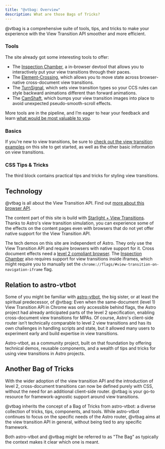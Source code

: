 ```yaml
---
title: "@vtbag: Overview"
description: What are those Bags of Tricks?
---
```


@vtbag is a comprehensive suite of tools, tips, and tricks to make your experience with the View Transition API smoother and more efficient.

### Tools
The site already got some interesting tools to offer:
* The [Inspection Chamber](/tools/inspection-chamber/), a in-browser devtool that allows you to interactively put your view transitions through their paces.
* The [Element-Crossing](/tools/element-crossing/), which allows you to move state across browser-native cross-document view transitions.
* The [TurnSignal](/tools/turn-signal/), which sets view transition types so your CCS rules can style backward animations different than forward animations.
* The [CamShaft](/tools/cam-shaft/), which bumps your view transition images into place to avoid unexpected pseudo-smooth-scroll effects.

More tools are in the pipeline, and I’m eager to hear your feedback and learn [what would be most valuable to you](https://github.com/vtbag/website/issues/new?assignees=&labels=enhancement&projects=&template=feature-request.yml).

### Basics
If you're new to view transitions, be sure to [check out the view transition examples](/basics/examples/) on this site to get started, as well as the other basic information on view transitions.

### CSS Tips & Tricks
The third block contains practical tips and tricks for styling view transitions.

## Technology

@vtbag is all about the View Transition API. Find out [more about this browser API](https://events-3bg.pages.dev/jotter/api/).

The content part of this site is build with [Starlight + View Transitions](https://events-3bg.pages.dev/jotter/starlight/guide/). Thanks to Astro's view transition simulation, you can experience some of the effects on the content pages even with browsers that do not yet offer native support for the View Transition API.

The tech demos on this site are independent of Astro. They only use the View Transition API and require browsers with native support for it. Cross document effects need a [level 2 compliant browser](https://events-3bg.pages.dev/jotter/api/test-page/). The [Inspection Chamber](/tools/inspection-chamber/) also requires support for view transitions inside iframes, which might require you to manually set the `chrome://flags/#view-transition-on-navigation-iframe` flag.

## Relation to astro-vtbot

Some of you might be familiar with [astro-vtbot](https://events-3bg.pages.dev), the big sister, or at least the spiritual predecessor, of @vtbag: Even when the same-document (level 1) View Transition API in Chrome was only accessible behind flags, the Astro project had already anticipated parts of the level 2 specification, enabling cross-document view transitions for MPAs. Of course, Astro's client-side router isn’t technically comparable to level 2 view transitions and has its own challenges in handling scripts and state, but it allowed many users to experiment early and build expertise in view transitions.

Astro-vtbot, as a community project, built on that foundation by offering technical demos, reusable components, and a wealth of tips and tricks for using view transitions in Astro projects.

## Another Bag of Tricks
With the wider adoption of the view transition API and the introduction of level 2, cross-document transitions can now be defined purely with CSS, without the need for an additional client-side router. @vtbag is your go-to resource for framework-agnostic support around view transitions.

@vtbag inherits the concept of a Bag of Tricks from astro-vtbot: a diverse collection of tricks, tips, components, and tools. While astro-vtbot continues to focus on the specific needs of the Astro router, @vtbag aims at the view transition API in general, without being tied to any specific framework.

Both astro-vtbot and @vtbag might be referred to as "The Bag" as typically the context makes it clear which one is meant.
